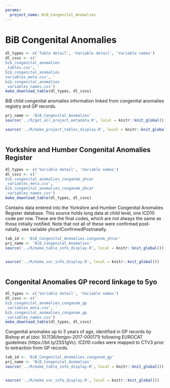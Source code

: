 ```yaml
---
params:
  project_name: BiB_Congenital_Anomalies
---
```






# BiB Congenital Anomalies {#bib_congenital_anomalies}


```r
dl_types <- c('Table detail', 'Variable detail', 'Variable names')
dl_csvs <- c('
bib_congenital_anomalies
_tables.csv', '
bib_congenital_anomalies
variables_meta.csv', '
bib_congenital_anomalies
_variables_names.csv')
make_download_table(dl_types, dl_csvs)
```



BiB child congenital anomalies information linked from congenital anomalies registry and GP records.



```r
prj_name <- 'BiB_Congenital_Anomalies'
source('../R/get_all_project_metadata.R', local = knitr::knit_global())
```



```r
source('../R/make_project_tables_display.R', local = knitr::knit_global())
```



```r

```





## Yorkshire and Humber Congenital Anomalies Register {#bib_congenital_anomalies_conganom_yhcar}


```r
dl_types <- c('Variable detail', 'Variable names')
dl_csvs <- c('
bib_congenital_anomalies_conganom_yhcar
_variables_meta.csv', '
bib_congenital_anomalies_conganom_yhcar
_variables_names.csv')
make_download_table(dl_types, dl_csvs)
```



Contains data entered into the Yorkshire and Humber Congenital Anomalies Register database. This source holds long data at child level, one ICD10 code per row. These are the final codes, which are not always the same as those initially notified. Note that not all of these were confirmed post-natally, see variable yhcarlConfirmedPostnatally.



```r
tab_id <- 'BiB_Congenital_Anomalies.conganom_yhcar'
prj_name <- 'BiB_Congenital_Anomalies'
source('../R/make_table_info_display.R', local = knitr::knit_global())
```



```r

```



```r
source('../R/make_var_info_display.R', local = knitr::knit_global())
```



```r

```





## Congenital Anomalies GP record linkage to 5yo {#bib_congenital_anomalies_conganom_gp}


```r
dl_types <- c('Variable detail', 'Variable names')
dl_csvs <- c('
bib_congenital_anomalies_conganom_gp
_variables_meta.csv', '
bib_congenital_anomalies_conganom_gp
_variables_names.csv')
make_download_table(dl_types, dl_csvs)
```



Congenital anomalies up to 5 years of age, identified in GP records by Bishop et al (doi: 10.1136/bmjpo-2017-000171) following EUROCAT guidelines (https://bit.ly/2SS1gVc). ICD10 codes were mapped to CTV3 prior to extraction from GP records.



```r
tab_id <- 'BiB_Congenital_Anomalies.conganom_gp'
prj_name <- 'BiB_Congenital_Anomalies'
source('../R/make_table_info_display.R', local = knitr::knit_global())
```



```r

```



```r
source('../R/make_var_info_display.R', local = knitr::knit_global())
```



```r

```



